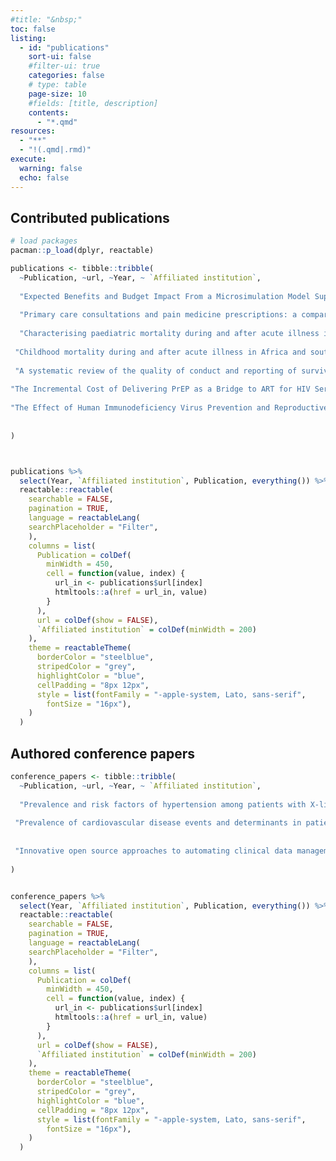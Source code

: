 ```yaml
---
#title: "&nbsp;"
toc: false
listing:
  - id: "publications"
    sort-ui: false
    #filter-ui: true
    categories: false
    # type: table
    page-size: 10
    #fields: [title, description]
    contents: 
      - "*.qmd"
resources:
  - "**"
  - "!(.qmd|.rmd)"
execute: 
  warning: false
  echo: false
---
```



## Contributed publications

<!-- ```{r} -->
<!-- library(tidyverse) -->
<!-- library(flextable) -->

<!-- publications <- tibble::tribble( -->
<!--  ~ Year, ~ `Affiliated institution`, ~ Publication, -->
<!-- "2023", "KEMRI-Wellcome KEMRI-Wellcome Trust Research Programme", "Characterising paediatric mortality during and after acute illness in Sub-Saharan Africa and South Asia: a secondary analysis of the CHAIN cohort using a machine learning approach", -->

<!-- "2023", "University of Oxford", "Expected Benefits and Budget Impact From a Microsimulation Model Support the Prioritization and Implementation of Fracture Liaison Services", -->

<!-- "2022", "University of Oxford", "Primary care consultations and pain medicine prescriptions: a comparison between patients with and without chronic pain after total knee replacemen", -->

<!-- "2022", "KEMRI-Wellcome KEMRI-Wellcome Trust Research Programme" , "Childhood mortality during and after acute illness in Africa and south Asia: a prospective cohort study", -->

<!-- "2021", "KEMRI-Wellcome KEMRI-Wellcome Trust Research Programme" , "A systematic review of the quality of conduct and reporting of survival analyses of tuberculosis outcomes in Africa", -->

<!-- "2016", "Centre for Clinical Research, Kenya Medical Research Institute", "The Effect of Human Immunodeficiency Virus Prevention and Reproductive Health Text Messages on Human Immunodeficiency Virus Testing Among Young Women in Rural Kenya", -->

<!-- "2019", "Centre for Clinical Research, Kenya Medical Research Institute", "The Incremental Cost of Delivering PrEP as a Bridge to ART for HIV Serodiscordant Couples in Public HIV Care Clinics in Kenya" -->

<!-- ) %>% arrange(desc(Year)) -->


<!-- # manually shift some rows to align institutions -->
<!-- kemri_row <- publications[1, ] -->

<!-- publications_edit <- publications %>% slice(-1) # remove first row -->

<!-- # add the row back -->
<!-- publications_edit <- publications_edit %>%  -->
<!--   add_row(.after = 2) -->

<!-- publications_edit[3, ] <- kemri_row -->

<!-- # print table -->
<!-- publications_edit %>%  -->
<!--   qflextable() -->

<!-- ``` -->



```r
# load packages
pacman::p_load(dplyr, reactable)

publications <- tibble::tribble(
  ~Publication, ~url, ~Year, ~ `Affiliated institution`,
  
  "Expected Benefits and Budget Impact From a Microsimulation Model Support the Prioritization and Implementation of Fracture Liaison Services", "https://asbmr.onlinelibrary.wiley.com/doi/full/10.1002/jbmr.4775?af=R", "2023", "University of Oxford",
  
  "Primary care consultations and pain medicine prescriptions: a comparison between patients with and without chronic pain after total knee replacemen", "https://bmcmusculoskeletdisord.biomedcentral.com/articles/10.1186/s12891-022-05492-6", "2022", "University of Oxford",
  
  "Characterising paediatric mortality during and after acute illness in Sub-Saharan Africa and South Asia: a secondary analysis of the CHAIN cohort using a machine learning approach", "https://www.thelancet.com/journals/eclinm/article/PIIS2589-5370(23)00015-9/fulltext#secsectitle0010", "2023", "KEMRI-Wellcome KEMRI-Wellcome Trust Research Programme",
  
 "Childhood mortality during and after acute illness in Africa and south Asia: a prospective cohort study", "https://www.sciencedirect.com/science/article/pii/S2214109X22001188#!", "2022", "KEMRI-Wellcome KEMRI-Wellcome Trust Research Programme",
 
 "A systematic review of the quality of conduct and reporting of survival analyses of tuberculosis outcomes in Africa", "https://bmcmedresmethodol.biomedcentral.com/articles/10.1186/s12874-021-01280-3", "2021", "KEMRI-Wellcome KEMRI-Wellcome Trust Research Programme",
 
"The Incremental Cost of Delivering PrEP as a Bridge to ART for HIV Serodiscordant Couples in Public HIV Care Clinics in Kenya", "https://www.hindawi.com/journals/art/2019/4170615/", "2019", "Centre for Clinical Research, Kenya Medical Research Institute",
 
"The Effect of Human Immunodeficiency Virus Prevention and Reproductive Health Text Messages on Human Immunodeficiency Virus Testing Among Young Women in Rural Kenya", "https://www.ncbi.nlm.nih.gov/pmc/articles/PMC4874231/", "2016", "Centre for Clinical Research, Kenya Medical Research Institute"
  
  
)



publications %>%
  select(Year, `Affiliated institution`, Publication, everything()) %>% 
  reactable::reactable(
    searchable = FALSE,
    pagination = TRUE,
    language = reactableLang(
    searchPlaceholder = "Filter",
    ),
    columns = list(
      Publication = colDef(
        minWidth = 450,
        cell = function(value, index) {
          url_in <- publications$url[index]
          htmltools::a(href = url_in, value)
        }
      ),
      url = colDef(show = FALSE),
      `Affiliated institution` = colDef(minWidth = 200)
    ),
    theme = reactableTheme(
      borderColor = "steelblue",
      stripedColor = "grey",
      highlightColor = "blue",
      cellPadding = "8px 12px",
      style = list(fontFamily = "-apple-system, Lato, sans-serif",
        fontSize = "16px"),
    )
  )

```

\newline

## Authored conference papers

```r
conference_papers <- tibble::tribble(
  ~Publication, ~url, ~Year, ~ `Affiliated institution`,
  
  "Prevalence and risk factors of hypertension among patients with X-linked hypophosphatemia", "https://ora.ox.ac.uk/objects/uuid:48eaa10e-2663-47a6-ac82-ddab1b1f8910", "2023", "University of Oxford",
  
 "Prevalence of cardiovascular disease events and determinants in patients with X-Linked Hypophosphatemia", "https://www.ndorms.ox.ac.uk/publications/1338095", "2023", "University of Oxford",
 
 
 "Innovative open source approaches to automating clinical data management for a large multi-centre cohort study.", "chrome-extension://efaidnbmnnnibpcajpcglclefindmkaj/https://www.eahealth.org/sites/www.eahealth.org/files/content/attachments/2019-10-07/Book%20of%20Abstracts%202019_FINAL_FINAL.pdf", "2018", "KEMRI-Wellcome KEMRI-Wellcome Trust Research Programme",
  
)


conference_papers %>%
  select(Year, `Affiliated institution`, Publication, everything()) %>% 
  reactable::reactable(
    searchable = FALSE,
    pagination = TRUE,
    language = reactableLang(
    searchPlaceholder = "Filter",
    ),
    columns = list(
      Publication = colDef(
        minWidth = 450,
        cell = function(value, index) {
          url_in <- publications$url[index]
          htmltools::a(href = url_in, value)
        }
      ),
      url = colDef(show = FALSE),
      `Affiliated institution` = colDef(minWidth = 200)
    ),
    theme = reactableTheme(
      borderColor = "steelblue",
      stripedColor = "grey",
      highlightColor = "blue",
      cellPadding = "8px 12px",
      style = list(fontFamily = "-apple-system, Lato, sans-serif",
        fontSize = "16px"),
    )
  )


```













